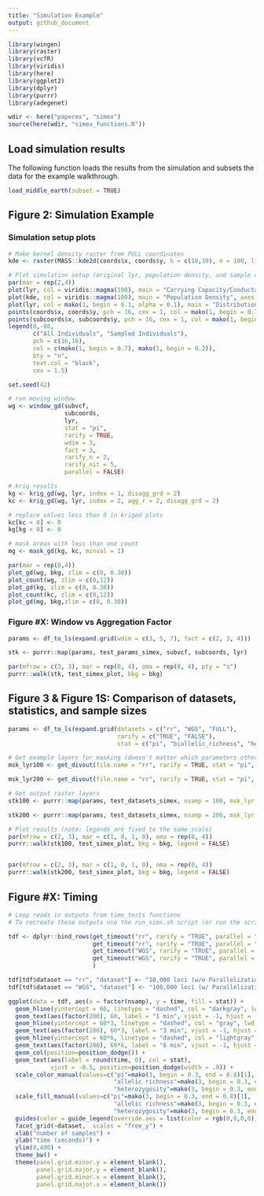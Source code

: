 ```yaml
---
title: "Simulation Example"
output: github_document
---
```

 
```r
library(wingen)
library(raster)
library(vcfR)
library(viridis)
library(here)
library(ggplot2)
library(dplyr)
library(purrr)
library(adegenet)

wdir <- here("paperex", "simex")
source(here(wdir, "simex_functions.R"))
```


## Load simulation results

The following function loads the results from the simulation and subsets the data for the example walkthrough. 

```r
load_middle_earth(subset = TRUE)
```

## Figure 2: Simulation Example

### Simulation setup plots

```r
# Make kernel density raster from FULL coordinates
kde <- raster(MASS::kde2d(coords$x, coords$y, h = c(10,10), n = 100, lims = c(0,100,-100,0)))

# Plot simulation setup (original lyr, population density, and sample distribution)
par(mar = rep(2,4))
plot(lyr, col = viridis::magma(100), main = "Carrying Capacity/Conductance", axes = FALSE, box = FALSE)
plot(kde, col = viridis::magma(100), main = "Population Density", axes = FALSE, box = FALSE)
plot(lyr, col = mako(1, begin = 0.1, alpha = 0.1), main = "Distribution of Individuals", axes = FALSE, box = FALSE, zlim = c(0.01,1), legend = FALSE)
points(coords$x, coords$y, pch = 16, cex = 1, col = mako(1, begin = 0.7, alpha = 0.4), xlab = "", ylab = "")
points(subcoords$x, subcoords$y, pch = 16, cex = 1, col = mako(1, begin = 0.2, alpha = 0.9), xlab = "", ylab = "")
legend(0,-80, 
       c("All Individuals", "Sampled Individuals"), 
       pch = c(16,16), 
       col = c(mako(1, begin = 0.7), mako(1, begin = 0.2)),
       bty = "n",
       text.col = "black",
       cex = 1.5)

```

```r
set.seed(42)

# run moving window
wg <- window_gd(subvcf, 
                subcoords, 
                lyr, 
                stat = "pi", 
                rarify = TRUE, 
                wdim = 3, 
                fact = 3, 
                rarify_n = 2, 
                rarify_nit = 5, 
                parallel = FALSE)

# krig results
kg <- krig_gd(wg, lyr, index = 1, disagg_grd = 2)
kc <- krig_gd(wg, lyr, index = 2, agg_r = 2, disagg_grd = 2)

# replace values less than 0 in kriged plots
kc[kc < 0] <- 0
kg[kg < 0] <- 0

# mask areas with less than one count
mg <- mask_gd(kg, kc, minval = 1)

par(mar = rep(0,4))
plot_gd(wg, bkg, zlim = c(0, 0.30))
plot_count(wg, zlim = c(0,12))
plot_gd(kg, zlim = c(0, 0.30))
plot_count(kc, zlim = c(0,12))
plot_gd(mg, bkg,zlim = c(0, 0.30))
```

### Figure #X: Window vs Aggregation Factor

```r
params <- df_to_ls(expand.grid(wdim = c(3, 5, 7), fact = c(2, 3, 4)))

stk <- purrr::map(params, test_params_simex, subvcf, subcoords, lyr)

par(mfrow = c(3, 3), mar = rep(0, 4), oma = rep(0, 4), pty = "s")
purrr::walk(stk, test_simex_plot, bkg = bkg)
```

## Figure 3 & Figure 1S: Comparison of datasets, statistics, and sample sizes

```r
params <- df_to_ls(expand.grid(datasets = c("rr", "WGS", "FULL"),
                               rarify = c("TRUE", "FALSE"),
                               stat = c("pi", "biallelic_richness", "heterozygosity")))

# Get example layers for masking (doesn't matter which parameters other than nsamp)
msk_lyr100 <- get_divout(file.name = "rr", rarify = TRUE, stat = "pi", nsamp = 100)

msk_lyr200 <- get_divout(file.name = "rr", rarify = TRUE, stat = "pi", nsamp = 200)

# Get output raster layers
stk100 <- purrr::map(params, test_datasets_simex, nsamp = 100, msk_lyr = msk_lyr100)

stk200 <- purrr::map(params, test_datasets_simex, nsamp = 200, msk_lyr = msk_lyr200)

# Plot results (note: legends are fixed to the same scale)
par(mfrow = c(2, 3), mar = c(1, 0, 1, 0), oma = rep(0, 4))
purrr::walk(stk100, test_simex_plot, bkg = bkg, legend = FALSE)


par(mfrow = c(2, 3), mar = c(1, 0, 1, 0), oma = rep(0, 4))
purrr::walk(stk200, test_simex_plot, bkg = bkg, legend = FALSE)

```

## Figure #X: Timing

```r
# Loop reads in outputs from time_tests functions
# To recreate these outputs use the run_sims.sh script (or run the scripts within time_tests individually)

tdf <- dplyr::bind_rows(get_timeout("rr", rarify = "TRUE", parallel = "FALSE", nsamp = 100),
                        get_timeout("rr", rarify = "TRUE", parallel = "FALSE", nsamp = 200),
                        get_timeout("WGS", rarify = "TRUE", parallel = "TRUE", nsamp = 100),
                        get_timeout("WGS", rarify = "TRUE", parallel = "TRUE", nsamp = 200)
                        )

tdf[tdf$dataset == "rr", "dataset"] <- "10,000 loci (w/o Parallelization)"
tdf[tdf$dataset == "WGS", "dataset"] <- "100,000 loci (w/ Parallelization)"

ggplot(data = tdf, aes(x = factor(nsamp), y = time, fill = stat)) +
  geom_hline(yintercept = 60, linetype = "dashed", col = "darkgray", lwd = 1) + 
  geom_text(aes(factor(200), 60, label = "1 min", vjust = -1, hjust = -0.7), col = "gray", fontface = "italic") +
  geom_hline(yintercept = 60*3, linetype = "dashed", col = "gray", lwd = 1) + 
  geom_text(aes(factor(200), 60*3, label = "3 min", vjust = -1, hjust = -0.7), col = "lightgray", fontface = "italic") +
  geom_hline(yintercept = 60*6, linetype = "dashed", col = "lightgray", lwd = 1) + 
  geom_text(aes(factor(200), 60*6, label = "6 min", vjust = -1, hjust = -0.7), col = "lightgray", fontface = "italic") +
  geom_col(position=position_dodge()) +
  geom_text(aes(label = round(time, 0), col = stat), 
            vjust = -0.5, position=position_dodge(width = .9)) + 
  scale_color_manual(values=c("pi"=mako(3, begin = 0.3, end = 0.8)[1], 
                              "allelic richness"=mako(3, begin = 0.3, end = 0.8)[2],
                              "heterozygosity"=mako(3, begin = 0.3, end = 0.8)[3])) +
  scale_fill_manual(values=c("pi"=mako(3, begin = 0.3, end = 0.8)[1], 
                              "allelic richness"=mako(3, begin = 0.3, end = 0.8)[2],
                              "heterozygosity"=mako(3, begin = 0.3, end = 0.8)[3])) +
  guides(color = guide_legend(override.aes = list(color = rgb(0,0,0,0)))) +
  facet_grid(~dataset,  scales = "free_y") +
  xlab("number of samples") +
  ylab("time (seconds)") +
  ylim(0,400) +
  theme_bw() +
  theme(panel.grid.minor.y = element_blank(), 
        panel.grid.major.y = element_blank(),
        panel.grid.minor.x = element_blank(), 
        panel.grid.major.x = element_blank())

```


